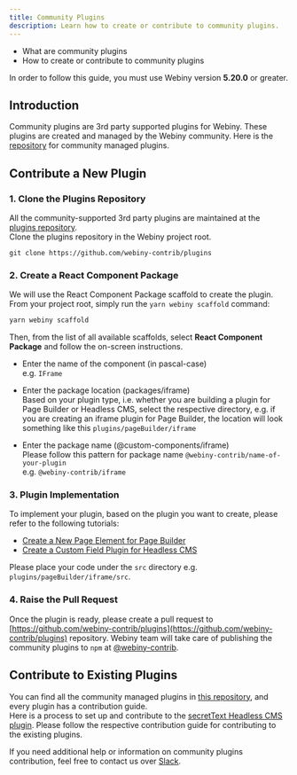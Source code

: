 ```yaml
---
title: Community Plugins
description: Learn how to create or contribute to community plugins.
---
```



<Alert type="success" title="WHAT YOU'LL LEARN">

- What are community plugins
- How to create or contribute to community plugins

</Alert>

<Alert type="info" title="Can I use this?">

In order to follow this guide, you must use Webiny version **5.20.0** or greater.

</Alert>

## Introduction

Community plugins are 3rd party supported plugins for Webiny. These plugins are created and managed by the Webiny community.
Here is the [repository](https://github.com/webiny-contrib/plugins) for community managed plugins.

## Contribute a New Plugin

### 1. Clone the Plugins Repository

All the community-supported 3rd party plugins are maintained at the [plugins repository](https://github.com/webiny-contrib/plugins).  
Clone the plugins repository in the Webiny project root.

`git clone https://github.com/webiny-contrib/plugins`

### 2. Create a React Component Package

We will use the React Component Package scaffold to create the plugin. From your project root, simply run the `yarn webiny scaffold` command:

```bash
yarn webiny scaffold
```

Then, from the list of all available scaffolds, select **React Component Package** and follow the on-screen instructions.

- Enter the name of the component (in pascal-case)  
  e.g. `IFrame`

- Enter the package location (packages/iframe)  
  Based on your plugin type, i.e. whether you are building a plugin for Page Builder or Headless CMS, select the respective directory, e.g. if you are creating an iframe plugin for Page Builder, the location will look something like this
  `plugins/pageBuilder/iframe`

- Enter the package name (@custom-components/iframe)  
  Please follow this pattern for package name `@webiny-contrib/name-of-your-plugin`  
  e.g. `@webiny-contrib/iframe`

### 3. Plugin Implementation

To implement your plugin, based on the plugin you want to create, please refer to the following tutorials:

- [Create a New Page Element for Page Builder](https://www.webiny.com/docs/tutorials/page-builder/create-a-new-page-element/)
- [Create a Custom Field Plugin for Headless CMS](https://www.webiny.com/docs/tutorials/headless-cms/create-a-webiny-headless-cms-custom-field-plugin)

<Alert type="info" title="Important">

Please place your code under the `src` directory e.g. `plugins/pageBuilder/iframe/src`.

</Alert>

### 4. Raise the Pull Request

Once the plugin is ready, please create a pull request to [https://github.com/webiny-contrib/plugins](https://github.com/webiny-contrib/plugins) repository.
Webiny team will take care of publishing the community plugins to `npm` at [@webiny-contrib](https://www.npmjs.com/package/@webiny-contrib/).

## Contribute to Existing Plugins

You can find all the community managed plugins in [this repository](https://github.com/webiny-contrib/plugins), and every plugin has a contribution guide.  
Here is a process to set up and contribute to the [secretText Headless CMS plugin](https://github.com/webiny-contrib/plugins/tree/main/headlessCMS/secretText#how-to-contribute-to-this-plugin).
Please follow the respective contribution guide for contributing to the existing plugins.

<Alert type="info">

If you need additional help or information on community plugins contribution, feel free to contact us over [Slack](https://www.webiny.com/slack).

</Alert>
